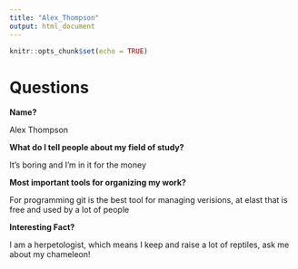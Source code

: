 ```yaml
---
title: "Alex_Thompson"
output: html_document
---
```


```r
knitr::opts_chunk$set(echo = TRUE)
```

# Questions
**Name?**

Alex Thompson

**What do I tell people about my field of study?**

It's boring and I'm in it for the money

**Most important tools for organizing my work? **

For programming git is the best tool for managing verisions, at elast that is free and used by a lot of people

**Interesting Fact?**

I am a herpetologist, which means I keep and raise a lot of reptiles, ask me about my chameleon!


